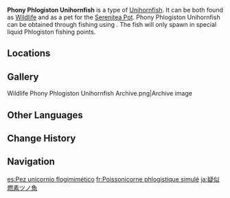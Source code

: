 {{About|the fish|the [[furnishing]]|Ornamental Phony Phlogiston Unihornfish}}
{{Item Infobox
|id           = 131043
|image        = Item Phony Phlogiston Unihornfish.png
|type         = Fish
|invCategory  = Materials
|lbFamily     = Fish
|lbGroup      = Unihornfish
|lbType       = Wildlife
|bait         = Emberglow Bait
|location     = Multiple locations
|quality      = 3
|description  = A peculiar type of fish with a single horn. Round and firm, its belly is as bouncy as a balloon.<br>The horn-shaped crystals that grow on the head have some similarities to solid phlogiston, but research indicates that these "horns" are clear and sparkling when they are newly hatched, like polished glass. But after living in a liquid phlogiston environment for an extended period, the accumulation of numerous colored substances causes the current colorful appearance, and gives rise to their joking nickname of "Phony Phlogiston."<br>Every few years, the "Phony Phlogiston" crystal on the Unihornfish's head will slough off fragments as it grows, and these fragments are incredibly precious ingredients for creating dyes. Graffiti aficionados consider them to capture the "color of flame."
|source1      = [[Fishing]]
}}
'''Phony Phlogiston Unihornfish''' is a type of [[Unihornfish]]. It can be both found as [[Wildlife]] and as a pet for the [[Serenitea Pot]]. Phony Phlogiston Unihornfish can be obtained through fishing using {{Item|Emberglow Bait|20}}. The fish will only spawn in special liquid Phlogiston fishing points.

==Locations==
{{Main|Fishing Points}}
{{Fishing Points by Category Table|fish=1}}

==Gallery==
<gallery>
Wildlife Phony Phlogiston Unihornfish Archive.png|Archive image
</gallery>

==Other Languages==
{{Other Languages
|en       = Phony Phlogiston Unihornfish
|zhs      = 拟似燃素独角鱼
|zhs_rm   = 
|zht      = 擬似燃素獨角魚
|zht_rm   = 
|zh_tl    = 
|ja       = 疑似燃素ツノ魚
|ja_rm    = 
|ja_tl    = 
|ko       = 열소 위장 외뿔어
|ko_tl    = 
|es       = Pez unicornio flogimimético
|es_tl    = Phlogiston Mimic Unicorn Fish
|fr       = Poissonicorne phlogistique simulé
|fr_tl    = Simulated Phlogiston Unihornfish
|ru       = Псевдофлогистоновая рыба-единорог
|ru_tl    = 
|th       = Phony Phlogiston Unihornfish
|vi       = Cá Một Sừng Mô Phỏng Phlogiston
|vi_tl    = 
|de       = Phlogiston-Schummel-Hornschuppe
|de_tl    = 
|id       = Phony Phlogiston Unihornfish
|pt       = Peixe Chifrado Pseudoflogístico
|pt_tl    = 
|tr       = Yalancı Filojiston Boynuz Balığı
|tr_tl    = 
|it       = Pesce unicorno pseudoflogistico
|it_tl    = 
}}

==Change History==
{{Change History|5.2}}

==Navigation==
{{Material Navbox|type=Fishing Materials|state=collapsed}}
{{Wildlife Navbox}}

[[es:Pez unicornio flogimimético]]
[[fr:Poissonicorne phlogistique simulé]]
[[ja:疑似燃素ツノ魚]]